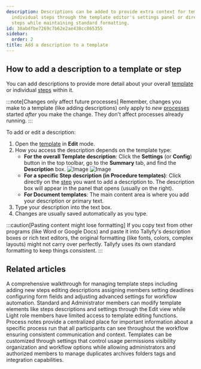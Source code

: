 ```yaml
---
description: Descriptions can be added to provide extra context for templates and
  individual steps through the template editor's settings panel or directly within
  steps while maintaining standard formatting.
id: 38abdfbe7269c7b62e2ae438cc865355
sidebar:
  order: 2
title: Add a description to a template
---
```


## How to add a description to a template or step

You can add descriptions to provide more detail about your overall [template](/products/pro/documenting/templates/) or individual [steps](/products/pro/tracking-and-tasks/tasks/) within it.

:::note[Changes only affect future processes]
Remember, changes you make to a template (like adding descriptions) only apply to *new* [processes](/products/pro/tracking-and-tasks/processes/) started *after* you make the change. They don't affect processes already running.
:::

To add or edit a description:

1.  Open the [template](/products/pro/documenting/templates/) in **Edit** mode.
2.  How you access the description depends on the template type:
    *   **For the overall Template description**: Click the **Settings** (or **Config**) button in the top toolbar, go to the **Summary** tab, and find the **Description** box.
        ![Image](https://screenshots.tallyfy.com/tallyfy%2Fpro%2Fdesktop-light-click-config-template.png)
        ![Image](https://screenshots.tallyfy.com/tallyfy%2Fpro%2Fdesktop-light-description-template.png)
    *   **For a specific Step description (in Procedure templates)**: Click directly on the [step](/products/pro/tracking-and-tasks/tasks/) you want to add a description to. The description box will appear in the panel that opens (usually on the right).
    *   **For Document templates**: The main content area is where you add your description or primary text.
3.  Type your description into the text box.
4.  Changes are usually saved automatically as you type.

:::caution[Pasting content might lose formatting]
If you copy text from other programs (like Word or Google Docs) and paste it into Tallyfy's description boxes or rich text editors, the original formatting (like fonts, colors, complex layouts) might not carry over perfectly. Tallyfy uses its own standard formatting to keep things consistent.
:::


## Related articles
<CardGrid>
<LinkTitleCard header="<b>Edit Templates > Edit steps</b>" href="/products/pro/documenting/templates/edit-templates/edit-steps/" > A comprehensive walkthrough for managing template steps including adding new steps editing descriptions assigning members setting deadlines configuring form fields and adjusting advanced settings for workflow automation. </LinkTitleCard>
<LinkTitleCard header="<b>Templates > Edit a template</b>" href="/products/pro/documenting/templates/edit-templates/" > Standard and Administrator members can modify template elements like steps descriptions and settings through the Edit view while Light role members have limited access to template editing functions. </LinkTitleCard>
<LinkTitleCard header="<b>Edit Processes > Add process notes</b>" href="/products/pro/tracking-and-tasks/processes/edit-processes/how-to-add-process-notes/" > Process notes provide a centralized place for important information about a specific process run that all participants can see throughout the workflow ensuring consistent communication and context. </LinkTitleCard>
<LinkTitleCard header="<b>Templates > Configure your template</b>" href="/products/pro/documenting/templates/config/" > Templates can be customized through settings that control usage permissions visibility organization and workflow options while allowing administrators and authorized members to manage duplicates archives folders tags and integration capabilities. </LinkTitleCard>
</CardGrid>